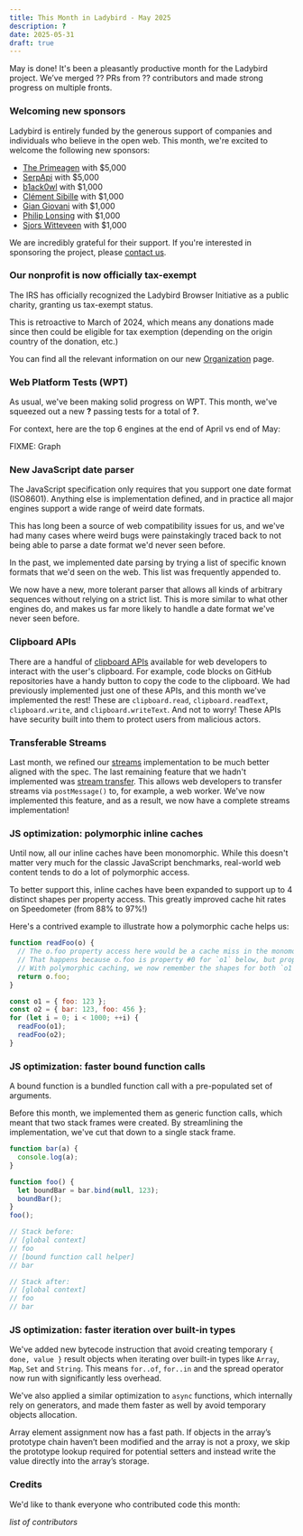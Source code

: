 ```yaml
---
title: This Month in Ladybird - May 2025
description: ?
date: 2025-05-31
draft: true
---
```


May is done! It's been a pleasantly productive month for the Ladybird project. We’ve merged ?? PRs from ?? contributors and made strong progress on multiple fronts.

### Welcoming new sponsors

Ladybird is entirely funded by the generous support of companies and individuals who believe in the open web. This month, we're excited to welcome the following new sponsors:

- [The Primeagen](https://terminal.shop/) with $5,000
- [SerpApi](https://serpapi.com/) with $5,000
- [b1ack0wl](http://www.b1ack0wl.com/) with $1,000
- [Clément Sibille](https://lisible.xyz/) with $1,000
- [Gian Giovani](https://wejick.wordpress.com/) with $1,000
- [Philip Lonsing](https://www.linkedin.com/in/philiplonsing/) with $1,000
- [Sjors Witteveen](https://kabutops.com/) with $1,000

We are incredibly grateful for their support. If you're interested in sponsoring the project, please [contact us](mailto:contact@ladybird.org).

### Our nonprofit is now officially tax-exempt

The IRS has officially recognized the Ladybird Browser Initiative as a public charity, granting us tax-exempt status.

This is retroactive to March of 2024, which means any donations made since then could be eligible for tax exemption (depending on the origin country of the donation, etc.)

You can find all the relevant information on our new [Organization](https://ladybird.org/organization/) page.

### Web Platform Tests (WPT)

As usual, we've been making solid progress on WPT. This month, we've squeezed out a new **?** passing tests for a total of **?**.

For context, here are the top 6 engines at the end of April vs end of May:

FIXME: Graph

### New JavaScript date parser

The JavaScript specification only requires that you support one date format (ISO8601). Anything else is implementation defined, and in practice all major engines support a wide range of weird date formats.

This has long been a source of web compatibility issues for us, and we've had many cases where weird bugs were painstakingly traced back to not being able to parse a date format we'd never seen before.

In the past, we implemented date parsing by trying a list of specific known formats that we'd seen on the web. This list was frequently appended to.

We now have a new, more tolerant parser that allows all kinds of arbitrary sequences without relying on a strict list. This is more similar to what other engines do, and makes us far more likely to handle a date format we've never seen before.

### Clipboard APIs

There are a handful of [clipboard APIs](https://developer.mozilla.org/en-US/docs/Web/API/Clipboard_API) available for
web developers to interact with the user's clipboard. For example, code blocks on GitHub repositories have a handy
button to copy the code to the clipboard. We had previously implemented just one of these APIs, and this month we've
implemented the rest! These are `clipboard.read`, `clipboard.readText`, `clipboard.write`, and `clipboard.writeText`.
And not to worry! These APIs have security built into them to protect users from malicious actors.

### Transferable Streams

Last month, we refined our [streams](https://developer.mozilla.org/en-US/docs/Web/API/Streams_API) implementation to be
much better aligned with the spec. The last remaining feature that we hadn't implemented was
[stream transfer](https://github.com/whatwg/streams/blob/main/transferable-streams-explainer.md). This allows web
developers to transfer streams via `postMessage()` to, for example, a web worker. We've now implemented this feature,
and as a result, we now have a complete streams implementation!

### JS optimization: polymorphic inline caches

Until now, all our inline caches have been monomorphic. While this doesn't matter very much for the classic JavaScript benchmarks, real-world web content tends to do a lot of polymorphic access.

To better support this, inline caches have been expanded to support up to 4 distinct shapes per property access. This greatly improved cache hit rates on Speedometer (from 88% to 97%!)

Here's a contrived example to illustrate how a polymorphic cache helps us:

```js
function readFoo(o) {
  // The o.foo property access here would be a cache miss in the monomorphic case.
  // That happens because o.foo is property #0 for `o1` below, but property #1 for `o2`.
  // With polymorphic caching, we now remember the shapes for both `o1` and `o2` and always hit!
  return o.foo;
}

const o1 = { foo: 123 };
const o2 = { bar: 123, foo: 456 };
for (let i = 0; i < 1000; ++i) {
  readFoo(o1);
  readFoo(o2);
}
```

### JS optimization: faster bound function calls

A bound function is a bundled function call with a pre-populated set of arguments.

Before this month, we implemented them as generic function calls, which meant that two stack frames were created. By streamlining the implementation, we've cut that down to a single stack frame.

```js
function bar(a) {
  console.log(a);
}

function foo() {
  let boundBar = bar.bind(null, 123);
  boundBar();
}
foo();

// Stack before:
// [global context]
// foo
// [bound function call helper]
// bar

// Stack after:
// [global context]
// foo
// bar
```

### JS optimization: faster iteration over built-in types

We've added new bytecode instruction that avoid creating temporary `{ done, value }` result objects when iterating over built-in types like `Array`, `Map`, `Set` and `String`. This means `for..of`, `for..in` and the spread operator now run with significantly less overhead.

We've also applied a similar optimization to `async` functions, which internally rely on generators, and made them faster as well by avoid temporary objects allocation.

Array element assignment now has a fast path. If objects in the array’s prototype chain haven’t been modified and the array is not a proxy, we skip the prototype lookup required for potential setters and instead write the value directly into the array’s storage.

### Credits

We'd like to thank everyone who contributed code this month:

_list of contributors_
